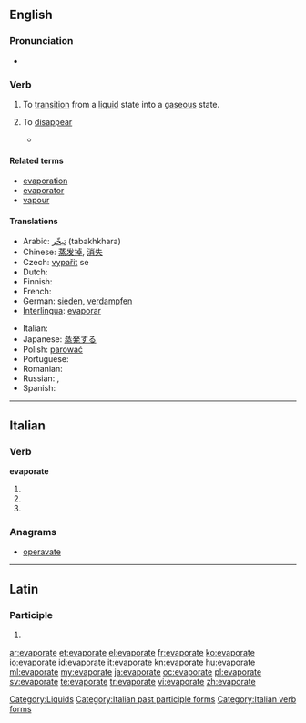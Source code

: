 ==English==

===Pronunciation===
* {{IPA|/ɪˈvapəreɪt/}}

===Verb===
{{en-verb|evaporat|ing}}

# To [[transition]] from a [[liquid]] state into a [[gaseous]] state.
# {{figuratively}} To [[disappear]]
#* {{quote-news
|year=2011
|date=March 2
|author=Chris Whyatt
|title=Arsenal   5 - 0   Leyton Orient
|work=BBC
|url=http://news.bbc.co.uk/sport2/hi/football/eng_prem/9405635.stm
|page=
|passage=The hosts initially looked like they lacked a spring in their step, but fears of further agony '''evaporated''' in the seventh minute with a goal of typical Arsenal quality.}}

====Related terms====
* [[evaporation]]
* [[evaporator]]
* [[vapour]]

====Translations====
{{trans-top|to transition from a liquid state into a gaseous state}}
* Arabic: [[تبخّر]] (tabakhkhara)
* Chinese: [[蒸发掉]], [[消失]]
* Czech: [[vypařit]] se
* Dutch: {{t+|nl|verdampen}}
* Finnish: {{t-|fi|höyrystyä}}
* French: {{t+|fr|évaporer}}
* German: [[sieden]], [[verdampfen]]
* [[Interlingua]]: [[evaporar]]
{{trans-mid}}
* Italian: {{t-|it|evaporare}}
* Japanese: [[蒸発する]]
* Polish: [[parować]]
* Portuguese: {{t+|pt|evaporar}}
* Romanian: {{t-|ro|evapora}}
* Russian: {{t|ru|испарять|sc=Cyrl|tr=isparját'}} {{impf}}, {{t|ru|испарить|sc=Cyrl|tr=isparít'}} {{pf.}}
* Spanish: {{t-|es|evaporar}}
{{trans-bottom}}

[[Category:Liquids]]

----

==Italian==

===Verb===
'''evaporate'''

# {{conjugation of|evaporare||2|p|pres|ind|lang=it}}
# {{conjugation of|evaporare||2|p|imp|lang=it}}
# {{form of|[[feminine|Feminine]] plural|evaporato}}

===Anagrams===
* [[operavate#Italian|operavate]]

[[Category:Italian past participle forms]]
[[Category:Italian verb forms]]

----

==Latin==

===Participle===
{{la-part-form|ēvapōrāte}}

# {{inflection of|evaporatus|ēvapōrātus|voc|m|s|lang=la}}
{{count page|[[Wiktionary:Page count]]}}

[[ar:evaporate]]
[[et:evaporate]]
[[el:evaporate]]
[[fr:evaporate]]
[[ko:evaporate]]
[[io:evaporate]]
[[id:evaporate]]
[[it:evaporate]]
[[kn:evaporate]]
[[hu:evaporate]]
[[ml:evaporate]]
[[my:evaporate]]
[[ja:evaporate]]
[[oc:evaporate]]
[[pl:evaporate]]
[[sv:evaporate]]
[[te:evaporate]]
[[tr:evaporate]]
[[vi:evaporate]]
[[zh:evaporate]]